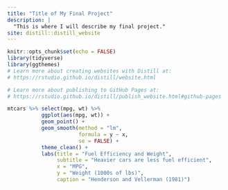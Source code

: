 ```yaml
---
title: "Title of My Final Project"
description: |
  "This is where I will describe my final project."
site: distill::distill_website
---
```


```r
knitr::opts_chunk$set(echo = FALSE)
library(tidyverse)
library(ggthemes)
# Learn more about creating websites with Distill at:
# https://rstudio.github.io/distill/website.html

# Learn more about publishing to GitHub Pages at:
# https://rstudio.github.io/distill/publish_website.html#github-pages

```


```r
mtcars %>% select(mpg, wt) %>%
           ggplot(aes(mpg, wt)) + 
           geom_point() +
           geom_smooth(method = "lm", 
                       formula = y ~ x, 
                       se = FALSE) + 
           theme_clean() + 
           labs(title = "Fuel Efficiency and Weight", 
                subtitle = "Heavier cars are less fuel efficient", 
                x = "MPG", 
                y = "Weight (1000s of lbs)", 
                caption = "Henderson and Vellerman (1981)")
```

